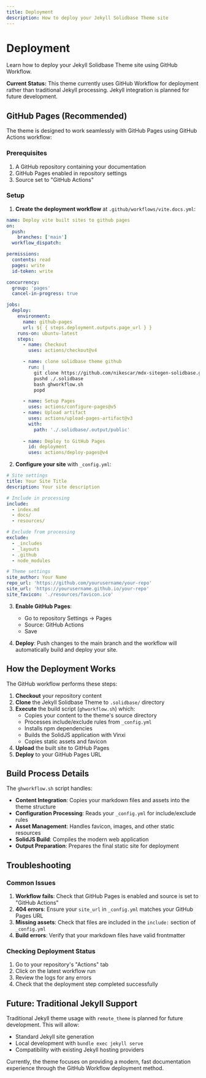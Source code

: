 ```yaml
---
title: Deployment
description: How to deploy your Jekyll Solidbase Theme site
---
```


# Deployment

Learn how to deploy your Jekyll Solidbase Theme site using GitHub Workflow.

**Current Status:** This theme currently uses GitHub Workflow for deployment rather than traditional Jekyll processing. Jekyll integration is planned for future development.

## GitHub Pages (Recommended)

The theme is designed to work seamlessly with GitHub Pages using GitHub Actions workflow:

### Prerequisites

1. A GitHub repository containing your documentation
2. GitHub Pages enabled in repository settings
3. Source set to "GitHub Actions"

### Setup

1. **Create the deployment workflow** at `.github/workflows/vite.docs.yml`:

```yaml
name: Deploy vite built sites to github pages
on:
  push:
    branches: ['main']
  workflow_dispatch:

permissions:
  contents: read
  pages: write
  id-token: write

concurrency:
  group: 'pages'
  cancel-in-progress: true

jobs:
  deploy:
    environment:
      name: github-pages
      url: ${ { steps.deployment.outputs.page_url } }
    runs-on: ubuntu-latest
    steps:
      - name: Checkout
        uses: actions/checkout@v4

      - name: clone solidbase theme github
        run: |
          git clone https://github.com/nikescar/mdx-sitegen-solidbase.git .solidbase --depth 1
          pushd ./.solidbase
          bash ghworkflow.sh
          popd

      - name: Setup Pages
        uses: actions/configure-pages@v5
      - name: Upload artifact
        uses: actions/upload-pages-artifact@v3
        with:
          path: './.solidbase/.output/public'
          
      - name: Deploy to GitHub Pages
        id: deployment
        uses: actions/deploy-pages@v4
```

2. **Configure your site** with `_config.yml`:

```yaml
# Site settings
title: Your Site Title
description: Your site description

# Include in processing
include:
  - index.md
  - docs/
  - resources/

# Exclude from processing  
exclude:
  - _includes
  - _layouts
  - .github
  - node_modules

# Theme settings
site_author: Your Name
repo_url: 'https://github.com/yourusername/your-repo'
site_url: 'https://yourusername.github.io/your-repo'
site_favicon: './resources/favicon.ico'
```

3. **Enable GitHub Pages**:
   - Go to repository Settings → Pages
   - Source: GitHub Actions
   - Save

4. **Deploy**: Push changes to the main branch and the workflow will automatically build and deploy your site.

## How the Deployment Works

The GitHub workflow performs these steps:

1. **Checkout** your repository content
2. **Clone** the Jekyll Solidbase Theme to `.solidbase/` directory
3. **Execute** the build script (`ghworkflow.sh`) which:
   - Copies your content to the theme's source directory
   - Processes include/exclude rules from `_config.yml`
   - Installs npm dependencies
   - Builds the SolidJS application with Vinxi
   - Copies static assets and favicon
4. **Upload** the built site to GitHub Pages
5. **Deploy** to your GitHub Pages URL

## Build Process Details

The `ghworkflow.sh` script handles:

- **Content Integration**: Copies your markdown files and assets into the theme structure
- **Configuration Processing**: Reads your `_config.yml` for include/exclude rules
- **Asset Management**: Handles favicon, images, and other static resources
- **SolidJS Build**: Compiles the modern web application
- **Output Preparation**: Prepares the final static site for deployment

## Troubleshooting

### Common Issues

1. **Workflow fails**: Check that GitHub Pages is enabled and source is set to "GitHub Actions"
2. **404 errors**: Ensure your `site_url` in `_config.yml` matches your GitHub Pages URL
3. **Missing assets**: Check that files are included in the `include:` section of `_config.yml`
4. **Build errors**: Verify that your markdown files have valid frontmatter

### Checking Deployment Status

1. Go to your repository's "Actions" tab
2. Click on the latest workflow run
3. Review the logs for any errors
4. Check that the deployment step completed successfully

## Future: Traditional Jekyll Support

Traditional Jekyll theme usage with `remote_theme` is planned for future development. This will allow:

- Standard Jekyll site generation
- Local development with `bundle exec jekyll serve`
- Compatibility with existing Jekyll hosting providers

Currently, the theme focuses on providing a modern, fast documentation experience through the GitHub Workflow deployment method.